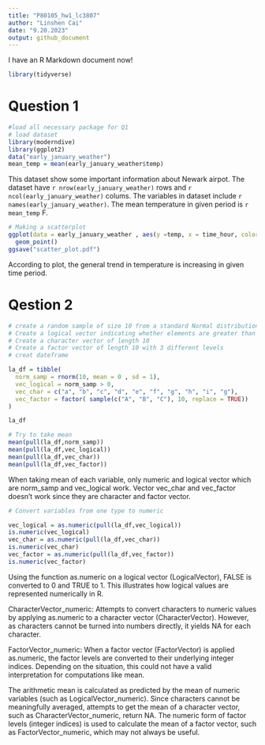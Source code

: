 ```yaml
---
title: "P80105_hw1_lc3807"
author: "Linshen Cai"
date: "9.20.2023"
output: github_document
---
```


I have an R Markdown document now! 


```r
library(tidyverse)
```

# Question 1

```r
#load all necessary package for Q1
# load dataset
library(moderndive)
library(ggplot2)
data("early_january_weather")
mean_temp = mean(early_january_weather$temp)

```

This dataset show some important information about Newark airpot. The dataset have `r nrow(early_january_weather)` rows and `r ncol(early_january_weather)` colums. The variables in dataset include `r names(early_january_weather)`. The mean temperature in given period is `r mean_temp` F.

```r
# Making a scatterplot 
ggplot(data = early_january_weather , aes(y =temp, x = time_hour, color = humid)) + 
  geom_point()
ggsave("scatter_plot.pdf")

```

According to plot, the general trend in temperature is increasing in given time period. 

# Qestion 2

```r

# create a random sample of size 10 from a standard Normal distribution
# Create a logical vector indicating whether elements are greater than 0
# Create a character vector of length 10
# Create a factor vector of length 10 with 3 different levels
# creat dateframe

la_df = tibble(
  norm_samp = rnorm(10, mean = 0 , sd = 1),
  vec_logical = norm_samp > 0,
  vec_char = c("a", "b", "c", "d", "e", "f", "g", "h", "i", "g"),
  vec_factor = factor( sample(c("A", "B", "C"), 10, replace = TRUE))
)

la_df

# Try to take mean
mean(pull(la_df,norm_samp))
mean(pull(la_df,vec_logical))
mean(pull(la_df,vec_char))
mean(pull(la_df,vec_factor))

```
When taking mean of each variable, only numeric and logical vector which are norm_samp and vec_logical work. Vector vec_char and vec_factor doesn't work since they are character and factor vector.

```r

# Convert variables from one type to numeric

vec_logical = as.numeric(pull(la_df,vec_logical))
is.numeric(vec_logical)
vec_char = as.numeric(pull(la_df,vec_char))
is.numeric(vec_char)
vec_factor = as.numeric(pull(la_df,vec_factor))
is.numeric(vec_factor)

```
Using the function as.numeric on a logical vector (LogicalVector), FALSE is converted to 0 and TRUE to 1. This illustrates how logical values are represented numerically in R.

CharacterVector_numeric: Attempts to convert characters to numeric values by applying as.numeric to a character vector (CharacterVector). However, as characters cannot be turned into numbers directly, it yields NA for each character.

FactorVector_numeric: When a factor vector (FactorVector) is applied as.numeric, the factor levels are converted to their underlying integer indices. Depending on the situation, this could not have a valid interpretation for computations like mean.

The arithmetic mean is calculated as predicted by the mean of numeric variables (such as LogicalVector_numeric).
Since characters cannot be meaningfully averaged, attempts to get the mean of a character vector, such as CharacterVector_numeric, return NA.
The numeric form of factor levels (integer indices) is used to calculate the mean of a factor vector, such as FactorVector_numeric, which may not always be useful.









